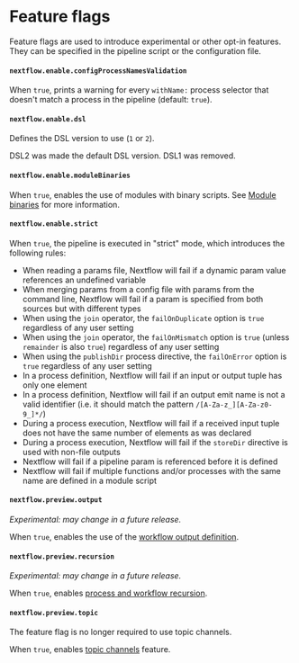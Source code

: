 
# Feature flags

Feature flags are used to introduce experimental or other opt-in features. They can be specified in the pipeline script or the configuration file.

#### `nextflow.enable.configProcessNamesValidation`

When `true`, prints a warning for every `withName:` process selector that doesn't match a process in the pipeline (default: `true`).

#### `nextflow.enable.dsl`

Defines the DSL version to use (`1` or `2`).

<ChangedInVersion version="22.03.0-edge">
DSL2 was made the default DSL version.
</ChangedInVersion>

<ChangedInVersion version="22.12.0-edge">
DSL1 was removed.
</ChangedInVersion>

#### `nextflow.enable.moduleBinaries`

When `true`, enables the use of modules with binary scripts. See [Module binaries][module-binaries] for more information.

#### `nextflow.enable.strict`

<AddedInVersion version="22.05.0-edge" />

When `true`, the pipeline is executed in "strict" mode, which introduces the following rules:

- When reading a params file, Nextflow will fail if a dynamic param value references an undefined variable
- When merging params from a config file with params from the command line, Nextflow will fail if a param is specified from both sources but with different types
- When using the `join` operator, the `failOnDuplicate` option is `true` regardless of any user setting
- When using the `join` operator, the `failOnMismatch` option is `true` (unless `remainder` is also `true`) regardless of any user setting
- When using the `publishDir` process directive, the `failOnError` option is `true` regardless of any user setting
- In a process definition, Nextflow will fail if an input or output tuple has only one element
- In a process definition, Nextflow will fail if an output emit name is not a valid identifier (i.e. it should match the pattern `/[A-Za-z_][A-Za-z0-9_]*/`)
- During a process execution, Nextflow will fail if a received input tuple does not have the same number of elements as was declared
- During a process execution, Nextflow will fail if the `storeDir` directive is used with non-file outputs
- Nextflow will fail if a pipeline param is referenced before it is defined
- Nextflow will fail if multiple functions and/or processes with the same name are defined in a module script

#### `nextflow.preview.output`

<AddedInVersion version="24.04.0" />

*Experimental: may change in a future release.*

When `true`, enables the use of the [workflow output definition][workflow-output-def].

#### `nextflow.preview.recursion`

<AddedInVersion version="21.11.0-edge" />

*Experimental: may change in a future release.*

When `true`, enables [process and workflow recursion][workflow-recursion].


#### `nextflow.preview.topic`

<AddedInVersion version="23.11.0-edge" />

<ChangedInVersion version="25.04.0">
The feature flag is no longer required to use topic channels.
</ChangedInVersion>

When `true`, enables [topic channels][channel-topic] feature.

[channel-topic]: /nextflow_docs/nextflow_repo/docs/reference/channel.mdx#topic
[module-binaries]: /nextflow_docs/nextflow_repo/docs/module.mdx#module-binaries
[workflow-output-def]: /nextflow_docs/nextflow_repo/docs/workflow.mdx#workflow-outputs
[workflow-recursion]: /nextflow_docs/nextflow_repo/docs/workflow.mdx#recursion